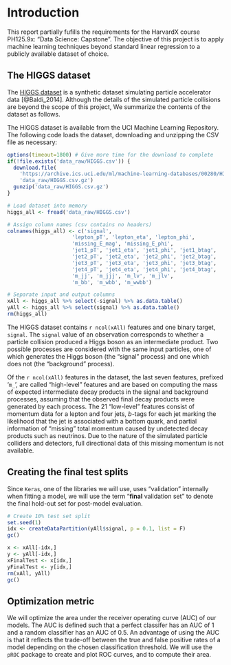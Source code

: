 # Introduction

This report partially fufills the requirements for the HarvardX course PH125.9x:
"Data Science: Capstone". The objective of this project is to apply machine learning techniques
beyond standard linear regression to a publicly available dataset of choice.

## The HIGGS dataset

The [HIGGS dataset](https://archive.ics.uci.edu/ml/datasets/HIGGS#) is a synthetic dataset
simulating particle accelerator data [@Baldi_2014]. Although the details of the simulated
particle collisions are beyond the scope of this project, We summarize the contents of the
dataset as follows.

The HIGGS dataset is available from the UCI Machine Learning Repository.
The following code loads the dataset, downloading and unzipping the CSV file as necessary:

```r
options(timeout=1800) # Give more time for the download to complete
if(!file.exists('data_raw/HIGGS.csv')) {
  download.file(
    'https://archive.ics.uci.edu/ml/machine-learning-databases/00280/HIGGS.csv.gz',
    'data_raw/HIGGS.csv.gz')
  gunzip('data_raw/HIGGS.csv.gz')
}
```
```r

# Load dataset into memory
higgs_all <- fread('data_raw/HIGGS.csv')

# Assign column names (csv contains no headers)
colnames(higgs_all) <- c('signal',
                     'lepton_pT', 'lepton_eta', 'lepton_phi',
                     'missing_E_mag', 'missing_E_phi',
                     'jet1_pT', 'jet1_eta', 'jet1_phi', 'jet1_btag',
                     'jet2_pT', 'jet2_eta', 'jet2_phi', 'jet2_btag',
                     'jet3_pT', 'jet3_eta', 'jet3_phi', 'jet3_btag',
                     'jet4_pT', 'jet4_eta', 'jet4_phi', 'jet4_btag',
                     'm_jj', 'm_jjj', 'm_lv', 'm_jlv',
                     'm_bb', 'm_wbb', 'm_wwbb')

# Separate input and output columns
xAll <- higgs_all %>% select(-signal) %>% as.data.table()
yAll <- higgs_all %>% select(signal) %>% as.data.table()
rm(higgs_all)
```

The HIGGS dataset contains `r ncol(xAll)` features and one binary target, `signal`. The
`signal` value of an observation corresponds to whether a particle collision produced a Higgs
boson as an intermediate product. Two possible processes are considered with the same input
particles, one of which generates the Higgs boson (the "signal" process) and one which does not
(the "background" process).

Of the `r ncol(xAll)` features in the dataset, the last seven features, prefixed '`m_`', are called
"high-level" features and are based on computing the mass of expected intermediate decay products
in the signal and background processes, assuming that the observed final decay products were
generated by each process.  The 21 "low-level" features consist of momentum data for a lepton
and four jets, *b*-tags for each jet marking the likelihood that the jet is associated with a
bottom quark, and partial information of "missing" total momentum caused by undetected decay
products such as neutrinos.  Due to the nature of the simulated particle colliders and detectors,
full directional data of this missing momentum is not available.

## Creating the final test splits

Since `Keras`, one of the libraries we will use, uses "validation" internally when fitting
a model, we will use the term "**final** validation set" to denote the final hold-out set for
post-model evaluation.

```r

# Create 10% test set split
set.seed(1)
idx <- createDataPartition(yAll$signal, p = 0.1, list = F)
gc()

x <- xAll[-idx,]
y <- yAll[-idx,]
xFinalTest <- x[idx,]
yFinalTest <- y[idx,]
rm(xAll, yAll)
gc()
```

## Optimization metric

We will optimize the area under the receiver operating curve (AUC) of our models.  The AUC
is defined such that a perfect classifer has an AUC of 1 and a random classifier has an AUC of 0.5.
An advantage of using the AUC is that it reflects the trade-off between the true and false positive
rates of a model depending on the chosen classification threshold.
We will use the `pROC` package to create and plot ROC curves, and to compute their area.
